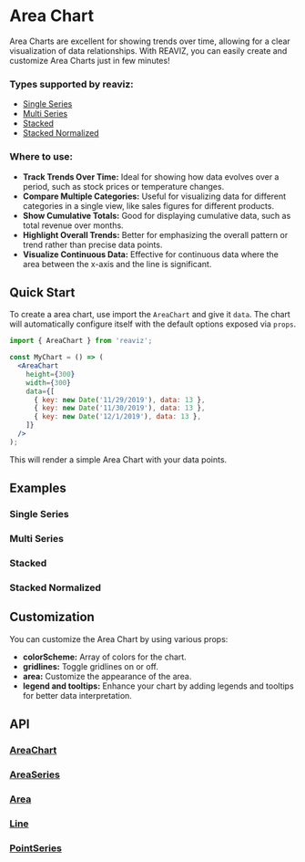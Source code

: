
# Area Chart

<Meta of={AreaChartStories} />
<Meta of={AreaChartMultiSeries} />


Area Charts are excellent for showing trends over time, allowing for a clear visualization of data relationships. 
With REAVIZ, you can easily create and customize Area Charts just in few minutes!

### Types supported by reaviz:

- [Single Series](/docs/charts/area-chart#single-series)
- [Multi Series](/docs/charts/area-chart#multi-series)
- [Stacked](/docs/charts/area-chart#stacked)
- [Stacked Normalized](/docs/charts/area-chart#stacked-normalized)

### Where to use:
- **Track Trends Over Time:** Ideal for showing how data evolves over a period, such as stock prices or temperature changes.
- **Compare Multiple Categories:** Useful for visualizing data for different categories in a single view, like sales figures for different products.
- **Show Cumulative Totals:** Good for displaying cumulative data, such as total revenue over months.
- **Highlight Overall Trends:** Better for emphasizing the overall pattern or trend rather than precise data points.
- **Visualize Continuous Data:** Effective for continuous data where the area between the x-axis and the line is significant.

## Quick Start

To create a area chart, use import the `AreaChart` and give it `data`. The chart
will automatically configure itself with the default options exposed via `props`.

```jsx
import { AreaChart } from 'reaviz';

const MyChart = () => (
  <AreaChart
    height={300}
    width={300}
    data={[
      { key: new Date('11/29/2019'), data: 13 },
      { key: new Date('11/30/2019'), data: 13 },
      { key: new Date('12/1/2019'), data: 13 },
    ]}
  />
);
```
This will render a simple Area Chart with your data points.


## Examples

### Single Series
<ToggleCanvas of={AreaChartStories.Simple} storybook="charts-area-chart-single-series--simple" />

### Multi Series
<ToggleCanvas of={AreaChartMultiSeries.Simple} storybook="charts-area-chart-multi-series--simple" />

### Stacked
<ToggleCanvas of={AreaChartMultiSeries.Stacked} storybook="charts-area-chart-multi-series--stacked" />

### Stacked Normalized
<ToggleCanvas of={AreaChartMultiSeries.StackedNormalized} storybook="charts-area-chart-multi-series--stacked-normalized" />

## Customization
You can customize the Area Chart by using various props:

- **colorScheme:** Array of colors for the chart.
- **gridlines:** Toggle gridlines on or off.
- **area:** Customize the appearance of the area.
- **legend and tooltips:** Enhance your chart by adding legends and tooltips for better data interpretation.

## API
### [AreaChart](https://github.com/reaviz/reaviz/blob/master/src/AreaChart/AreaChart.tsx)
<PropsTable name="AreaChart" />

### [AreaSeries](https://github.com/reaviz/reaviz/blob/master/src/AreaChart/AreaSeries/AreaSeries.tsx)
<PropsTable name="AreaSeries" />

### [Area](https://github.com/reaviz/reaviz/blob/master/src/AreaChart/AreaSeries/Area.tsx)
<PropsTable name="Area" />

### [Line](https://github.com/reaviz/reaviz/blob/master/src/AreaChart/AreaSeries/Line.tsx)
<PropsTable name="Line" />

### [PointSeries](https://github.com/reaviz/reaviz/blob/master/src/AreaChart/AreaSeries/PointSeries.tsx)
<PropsTable name="PointSeries" />
